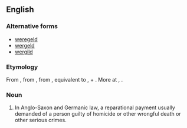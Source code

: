 ==English==
{{wikipedia}}

===Alternative forms===
* [[weregeld]]
* [[wergeld]]
* [[wergild]]

===Etymology===
From {{etyl|enm}} {{term|wergeld|lang=enm}}, from {{etyl|ang}} {{term|wergeld||compensation for a man killed|lang=ang}}, from {{proto|Germanic|werageldaz|weregild|lang=en}}, equivalent to {{etyl|ang|-}} {{term|wer||man|lang=ang}}, + {{term|geld||payment|lang=ang}}. More at {{l|en|wer}}, {{l|en|yield}}.

===Noun===
{{en-noun}}

# {{context|Anglo-Saxon}} In Anglo-Saxon and Germanic law, a reparational payment usually demanded of a person guilty of homicide or other wrongful death or other serious crimes.